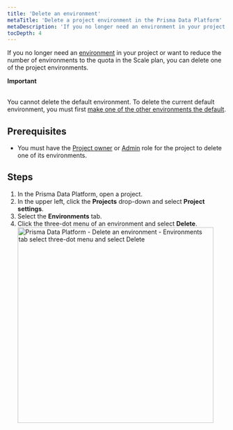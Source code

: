 ```yaml
---
title: 'Delete an environment'
metaTitle: 'Delete a project environment in the Prisma Data Platform'
metaDescription: 'If you no longer need an environment in your project or want to reduce the number of environments to the quota in the Scale plan, you can delete one of the project environments.'
tocDepth: 4
---
```


<TopBlock>

If you no longer need an [environment](/data-platform/environments) in your project or want to reduce the number of environments to the quota in the Scale plan, you can delete one of the project environments.

<Admonition type="alert">

**Important**<br /><br />

You cannot delete the default environment. To delete the current default environment, you must first [make one of the other environments the default](/data-platform/environments/edit-settings/change-default-environment).

</Admonition>

</TopBlock>

## Prerequisites

- You must have the [Project owner](/data-platform/members/roles-permissions) or [Admin](/data-platform/members/roles-permissions) role for the project to delete one of its environments.

## Steps

1. In the Prisma Data Platform, open a project.
2. In the upper left, click the **Projects** drop-down and select **Project settings**.
3. Select the **Environments** tab.
4. Click the three-dot menu of an environment and select **Delete**.
   <img
     src="../images/environments/delete-01-click-three-dot-select-delete.png"
     alt="Prisma Data Platform - Delete an environment - Environments tab select three-dot menu and select Delete"
     width="450px"
   />
